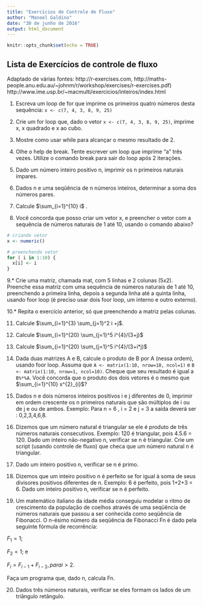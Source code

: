 ```yaml
---
title: "Exercícios de Controle de Fluxo"
author: "Manoel Galdino"
date: "30 de junho de 2016"
output: html_document
---
```


```r
knitr::opts_chunk$set(echo = TRUE)
```

## Lista de Exercícios de controle de fluxo
Adaptado de várias fontes: http://r-exercises.com, http://maths-people.anu.edu.au/~johnm/r/workshop/exercises/r-exercises.pdf)
http://www.ime.usp.br/~macmulti/exercicios/inteiros/index.html


1. Escreva um loop de for que imprime os primeiros quatro números desta sequência: ``` x <- c(7, 4, 3, 8, 9, 25) ```

2. Crie um for loop que, dado o vetor ``` x <- c(7, 4, 3, 8, 9, 25) ```, imprime x, x quadrado e x ao cubo.

3. Mostre como usar while para alcançar o mesmo resultado de 2.

4. Olhe o help de break. Tente escrever um loop que imprime "a" três vezes. Utilize o comando break para sair do loop após 2 iterações.

5. Dado um número inteiro positivo n, imprimir os n primeiros naturais ímpares. 

6. Dados n e uma seqüência de n números inteiros, determinar a soma dos números pares. 

7. Calcule  $\sum_{i=1}^{10} i$ .

8. Você concorda que posso criar um vetor x, e preencher o vetor com a sequência de números naturais de 1 até 10, usando o comando abaixo?
```r
# criando vetor
x <- numeric()

# preenchendo vetor
for ( i in 1:10) {
  x[i] <- i
}

```

9.* Crie uma matriz, chamada mat, com 5 linhas e 2 colunas (5x2). Preenche essa matriz com uma sequência de números naturais de 1 até 10, preenchendo a primeira linha, depois a segunda linha até a quinta linha, usando foor loop (é preciso usar dois foor loop, um interno e outro externo).

10.* Repita o exercício anterior, só que preenchendo a matriz pelas colunas.

11. Calcule $\sum_{i=1}^{3} \sum_{j=1}^2 i +j$.

12. Calcule $\sum_{i=1}^{20} \sum_{j=1}^5 i^{4}/(3+j)$

13. Calcule $\sum_{i=1}^{20} \sum_{j=1}^5 i^{4}/(3+i*j)$

14. Dada duas matrizes A e B, calcule o produto de B por A (nessa ordem), usando foor loop. Assuma que ``` A <- matrix(1:10, nrow=10, ncol=1) ``` e ``` B <- matrix(1:10, nrow=1, ncol=10) ```. Cheque que seu resultado é igual a ```B%*%A```. Você concorda que o produto dos dois vetores é o mesmo que $\sum_{i=1}^{10} x^{2}_{i}$?

15. Dados n e dois números inteiros positivos i e j diferentes de 0, imprimir em ordem crescente os n primeiros naturais que são múltiplos de i ou de j e ou de ambos. Exemplo: Para n = 6 , i = 2 e j = 3 a saída deverá ser : 0,2,3,4,6,8. 
     
16. Dizemos que um número natural é triangular se ele é produto de três números naturais consecutivos. 
    Exemplo: 120 é triangular, pois 4.5.6 = 120.
    Dado um inteiro não-negativo n, verificar se n é triangular.
Crie um script (usando controle de fluxo) que checa que um número natural n é triangular.
    
17. Dado um inteiro positivo n, verificar se n é primo. 

18. Dizemos que um inteiro positivo n é perfeito se for igual à soma de seus divisores positivos diferentes de n. Exemplo: 6 é perfeito, pois 1+2+3 = 6.
Dado um inteiro positivo n, verificar se n é perfeito. 

19. Um matemático italiano da idade média conseguiu modelar o ritmo de crescimento da população de coelhos através de uma seqüência de números naturais que passou a ser conhecida como seqüência de Fibonacci. O n-ésimo número da seqüência de Fibonacci Fn é dado pela seguinte fórmula de recorrência:

$F_{1} = 1$;

$F_{2} = 1$; e

$F_{i} = F_{i-1} + F_{i-2}, para i > 2$. 

Faça um programa que, dado n, calcula Fn. 

20. Dados três números naturais, verificar se eles formam os lados de um triângulo retângulo. 